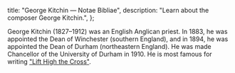   title: "George Kitchin — Notae Bibliae",
  description: "Learn about the composer George Kitchin.",
};

<Initial text="George Kitchin" />

George Kitchin (1827–1912) was an English Anglican priest. In 1883, he was appointed the Dean of Winchester (southern England), and in 1894, he was appointed the Dean of Durham (northeastern England). He was made Chancellor of the University of Durham in 1910. He is most famous for writing ["Lift High the Cross"](/liturgy/music/hymns/lift-high-the-cross).
